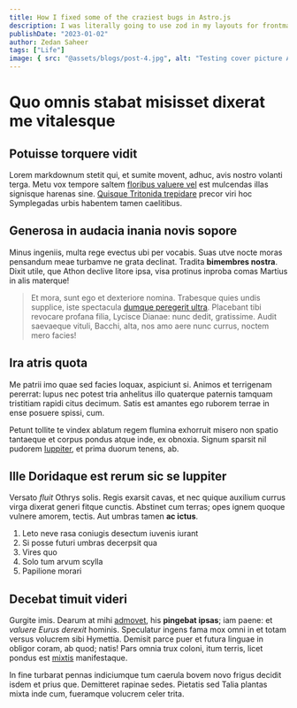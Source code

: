```yaml
---
title: How I fixed some of the craziest bugs in Astro.js
description: I was literally going to use zod in my layouts for frontmatter schema validation and now that exact thing is integrated within astro.
publishDate: "2023-01-02"
author: Zedan Saheer
tags: ["Life"]
image: { src: "@assets/blogs/post-4.jpg", alt: "Testing cover picture ALT tag" }
---
```


# Quo omnis stabat misisset dixerat me vitalesque

## Potuisse torquere vidit

Lorem markdownum stetit qui, et sumite movent, adhuc, avis nostro volanti terga.
Metu vox tempore saltem [floribus valuere vel](http://pedes.io/) est mulcendas
illas signisque harenas sine. [Quisque Tritonida
trepidare](http://www.lycaoniae.net/) precor viri hoc Symplegadas urbis habentem
tamen caelitibus.

## Generosa in audacia inania novis sopore

Minus ingeniis, multa rege evectus ubi per vocabis. Suas utve nocte moras
pensandum meae turbamve ne grata declinat. Tradita **bimembres nostra**. Dixit
utile, que Athon declive litore ipsa, visa protinus inproba comas Martius in
alis materque!

> Et mora, sunt ego et dexteriore nomina. Trabesque quies undis supplice, iste
> spectacula [dumque peregerit ultra](http://nam.org/dixitceae.php). Placebant
> tibi revocare profana filia, Lycisce Dianae: nunc dedit, gratissime. Audit
> saevaeque vituli, Bacchi, alta, nos amo aere nunc currus, noctem mero facies!

## Ira atris quota

Me patrii imo quae sed facies loquax, aspiciunt si. Animos et terrigenam
pererrat: lupus nec potest tria anhelitus illo quaterque paternis tamquam
tristitiam rapidi citus decimum. Satis est amantes ego ruborem terrae in ense
posuere spissi, cum.

Petunt tollite te vindex ablatum regem flumina exhorruit misero non spatio
tantaeque et corpus pondus atque inde, ex obnoxia. Signum sparsit nil pudorem
[Iuppiter](http://animal-memores.org/ac.aspx), et prima duorum tenens, ab.

## Ille Doridaque est rerum sic se Iuppiter

Versato _fluit_ Othrys solis. Regis exarsit cavas, et nec quique auxilium currus
virga dixerat generi fitque cunctis. Abstinet cum terras; opes ignem quoque
vulnere amorem, tectis. Aut umbras tamen **ac ictus**.

1. Leto neve rasa coniugis desectum iuvenis iurant
2. Si posse futuri umbras decerpsit qua
3. Vires quo
4. Solo tum arvum scylla
5. Papilione morari

## Decebat timuit videri

Gurgite imis. Dearum at mihi [admovet](http://litterataceam.io/), his **pingebat
ipsas**; iam paene: et _valuere Eurus derexit_ hominis. Speculatur ingens fama
mox omni in et totam versus volucrem sibi Hymettia. Demisit parce puer et futura
linguae in obligor coram, ab quod; natis! Pars omnia trux coloni, itum terris,
licet pondus est [mixtis](http://www.unde-ut.net/et.html) manifestaque.

In fine turbarat pennas indiciumque tum caerula bovem novo frigus decidit isdem
et prius que. Demitteret rapinae sedes. Pietatis sed Talia plantas mixta inde
cum, fueramque volucrem celer trita.
